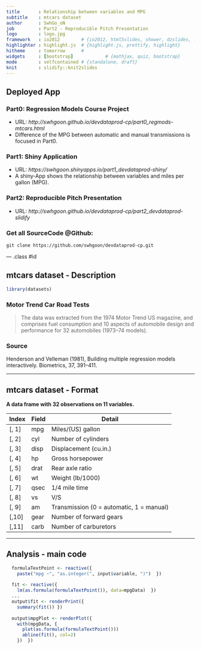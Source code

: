 ```yaml
---
title       : Relationship between variables and MPG
subtitle    : mtcars dataset
author      : SwhGo_oN
job         : Part2 - Reproducible Pitch Presentation
logo        : logo.jpg
framework   : io2012        # {io2012, html5slides, shower, dzslides, ...}
highlighter : highlight.js  # {highlight.js, prettify, highlight}
hitheme     : tomorrow      # 
widgets     : [bootstrap]            # {mathjax, quiz, bootstrap}
mode        : selfcontained # {standalone, draft}
knit        : slidify::knit2slides
---
```


## Deployed App

### Part0: Regression Models Course Project  
- URL: *http://swhgoon.github.io/devdataprod-cp/part0_regmods-mtcars.html*
- Difference of the MPG between automatic and manual transmissions is focused in Part0.

### Part1: Shiny Application  
- URL: *https://swhgoon.shinyapps.io/part1_devdataprod-shiny/*
- A shiny-App shows the relationship between variables and miles per gallon (MPG).

### Part2: Reproducible Pitch Presentation  
- URL: *http://swhgoon.github.io/devdataprod-cp/part2_devdataprod-slidify*

### Get all SourceCode @Github:

```
git clone https://github.com/swhgoon/devdataprod-cp.git
```

--- .class #id 

## mtcars dataset - Description

```r
library(datasets)
```

### Motor Trend Car Road Tests

> The data was extracted from the 1974 Motor Trend US magazine, and comprises fuel consumption and 10 aspects of automobile design and performance for 32 automobiles (1973–74 models).

### Source
Henderson and Velleman (1981), Building multiple regression models interactively. Biometrics, 37, 391–411.

---

## mtcars dataset - Format

**A data frame with 32 observations on 11 variables.**

| Index | Field | Detail |
------- | ----- | ------ |
| [, 1] | mpg | Miles/(US) gallon |
| [, 2]  | cyl | Number of cylinders |
| [, 3]	| disp | Displacement (cu.in.) |
| [, 4]	| hp | Gross horsepower |
| [, 5]	| drat | Rear axle ratio |
| [, 6]	| wt | Weight (lb/1000) |
| [, 7]	| qsec | 1/4 mile time |
| [, 8]	| vs | V/S |
| [, 9]	| am | Transmission (0 = automatic, 1 = manual) |
| [,10]	| gear | Number of forward gears |
| [,11]	| carb | Number of carburetors |

---

## Analysis - main code

```r
  formulaTextPoint <- reactive({
    paste("mpg ~", "as.integer(", input$variable, ")")  })
  
  fit <- reactive({
    lm(as.formula(formulaTextPoint()), data=mpgData)  })
  ...
  output$fit <- renderPrint({
    summary(fit()) })
  
  output$mpgPlot <- renderPlot({
    with(mpgData, {
      plot(as.formula(formulaTextPoint()))
      abline(fit(), col=2)
    })  })

```

